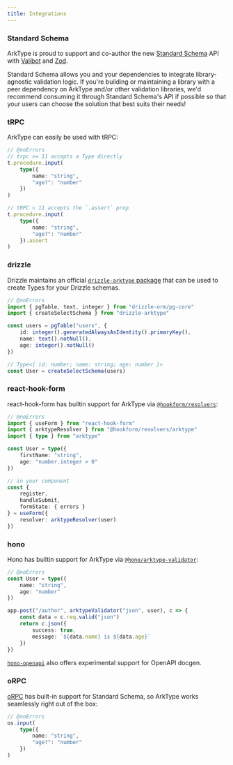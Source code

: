 ```yaml
---
title: Integrations
---
```


### Standard Schema

ArkType is proud to support and co-author the new [Standard Schema](https://github.com/standard-schema/standard-schema) API with [Valibot](https://github.com/fabian-hiller/valibot) and [Zod](https://github.com/colinhacks/zod).

Standard Schema allows you and your dependencies to integrate library-agnostic validation logic. If you're building or maintaining a library with a peer dependency on ArkType and/or other validation libraries, we'd recommend consuming it through Standard Schema's API if possible so that your users can choose the solution that best suits their needs!

### tRPC

ArkType can easily be used with tRPC:

```ts
// @noErrors
// trpc >= 11 accepts a Type directly
t.procedure.input(
	type({
		name: "string",
		"age?": "number"
	})
)

// tRPC < 11 accepts the `.assert` prop
t.procedure.input(
	type({
		name: "string",
		"age?": "number"
	}).assert
)
```

### drizzle

Drizzle maintains an official [`drizzle-arktype` package](https://orm.drizzle.team/docs/arktype) that can be used to create Types for your Drizzle schemas.

```ts
// @noErrors
import { pgTable, text, integer } from "drizzle-orm/pg-core"
import { createSelectSchema } from "drizzle-arktype"

const users = pgTable("users", {
	id: integer().generatedAlwaysAsIdentity().primaryKey(),
	name: text().notNull(),
	age: integer().notNull()
})

// Type<{ id: number; name: string; age: number }>
const User = createSelectSchema(users)
```

### react-hook-form

react-hook-form has builtin support for ArkType via [`@hookform/resolvers`](https://github.com/react-hook-form/resolvers/tree/master):

```ts
// @noErrors
import { useForm } from "react-hook-form"
import { arktypeResolver } from "@hookform/resolvers/arktype"
import { type } from "arktype"

const User = type({
	firstName: "string",
	age: "number.integer > 0"
})

// in your component
const {
	register,
	handleSubmit,
	formState: { errors }
} = useForm({
	resolver: arktypeResolver(user)
})
```

### hono

Hono has builtin support for ArkType via [`@hono/arktype-validator`](https://github.com/honojs/middleware/tree/main/packages/arktype-validator):

```ts
// @noErrors
const User = type({
	name: "string",
	age: "number"
})

app.post("/author", arktypeValidator("json", user), c => {
	const data = c.req.valid("json")
	return c.json({
		success: true,
		message: `${data.name} is ${data.age}`
	})
})
```

[`hono-openapi`](https://github.com/rhinobase/hono-openapi) also offers experimental support for OpenAPI docgen.

### oRPC

[oRPC](https://orpc.unnoq.com/) has built-in support for Standard Schema, so ArkType works seamlessly right out of the box:

```ts
// @noErrors
os.input(
	type({
		name: "string",
		"age?": "number"
	})
)
```

